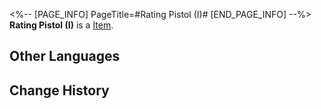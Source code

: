 <%-- [PAGE_INFO]
PageTitle=#Rating Pistol (I)#
[END_PAGE_INFO] --%>
{{Item Infobox
|id          = 252319
|image       = Item Rating Pistol (I).png{{subst:void|<!--$UPLOAD:<<SpriteOutput/Quest/PlanetFes/SwapCardPic/SwapCardPiece/1007_1.png>-<Item Rating Pistol (I).png>-<Item Icons>>-->}}
|type        = 
|invCategory = 
|rarity      = 5
|effect      = 
|description = Complete a Memory Card set to gain buffs.
}}
{{Description|The trailblazing memories deep in your mind will provide inspiration to the game once you recall it in full.}}
'''Rating Pistol (I)''' is a [[Item]].

==Other Languages==
{{Other Languages
|en   = Rating Pistol (I)
|zhs  = 定分枪-Ⅰ
|zht  = 評分槍-Ⅰ
|ja   = 採点銃-I
|ko   = 배점 피스톨-Ⅰ
|es   = Pistola evaluadora&nbsp;I
|fr   = Pistolet d'évaluation (I)
|ru   = Оценивающий пистолет I
|th   = ปืนประเมินคะแนน I
|vi   = Súng Chấm Điểm-I
|de   = Bewertungspistole (I)
|id   = Pistol Penilai I
|pt   = Pistola de Avaliação (I)
}}

==Change History==
{{Change History|3.2}}